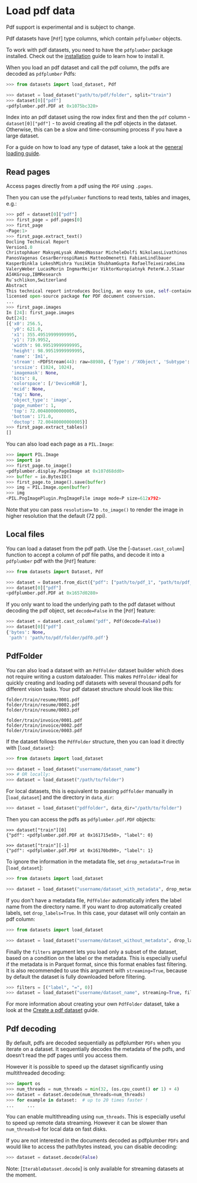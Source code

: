 # Load pdf data

<Tip warning={true}>

Pdf support is experimental and is subject to change.

</Tip>

Pdf datasets have [`Pdf`] type columns, which contain `pdfplumber` objects. 

<Tip>

To work with pdf datasets, you need to have the `pdfplumber` package installed. Check out the [installation](https://github.com/jsvine/pdfplumber#installation) guide to learn how to install it.

</Tip>

When you load an pdf dataset and call the pdf column, the pdfs are decoded as `pdfplumber` Pdfs:

```py
>>> from datasets import load_dataset, Pdf

>>> dataset = load_dataset("path/to/pdf/folder", split="train")
>>> dataset[0]["pdf"]
<pdfplumber.pdf.PDF at 0x1075bc320>
```

<Tip warning={true}>

Index into an pdf dataset using the row index first and then the `pdf` column - `dataset[0]["pdf"]` - to avoid creating all the pdf objects in the dataset. Otherwise, this can be a slow and time-consuming process if you have a large dataset.

</Tip>

For a guide on how to load any type of dataset, take a look at the <a class="underline decoration-sky-400 decoration-2 font-semibold" href="./loading">general loading guide</a>.

## Read pages

Access pages directly from a pdf using the `PDF` using `.pages`.

Then you can use the `pdfplumber` functions to read texts, tables and images, e.g.:

```python
>>> pdf = dataset[0]["pdf"]
>>> first_page = pdf.pages[0]
>>> first_page
<Page:1>
>>> first_page.extract_text()
Docling Technical Report
Version1.0
ChristophAuer MaksymLysak AhmedNassar MicheleDolfi NikolaosLivathinos
PanosVagenas CesarBerrospiRamis MatteoOmenetti FabianLindlbauer
KasperDinkla LokeshMishra YusikKim ShubhamGupta RafaelTeixeiradeLima
ValeryWeber LucasMorin IngmarMeijer ViktorKuropiatnyk PeterW.J.Staar
AI4KGroup,IBMResearch
Ru¨schlikon,Switzerland
Abstract
This technical report introduces Docling, an easy to use, self-contained, MIT-
licensed open-source package for PDF document conversion.
...
>>> first_page.images
In [24]: first_page.images
Out[24]: 
[{'x0': 256.5,
  'y0': 621.0,
  'x1': 355.49519999999995,
  'y1': 719.9952,
  'width': 98.99519999999995,
  'height': 98.99519999999995,
  'name': 'Im1',
  'stream': <PDFStream(44): raw=88980, {'Type': /'XObject', 'Subtype': /'Image', 'BitsPerComponent': 8, 'ColorSpace': /'DeviceRGB', 'Filter': /'DCTDecode', 'Height': 1024, 'Length': 88980, 'Width': 1024}>,
  'srcsize': (1024, 1024),
  'imagemask': None,
  'bits': 8,
  'colorspace': [/'DeviceRGB'],
  'mcid': None,
  'tag': None,
  'object_type': 'image',
  'page_number': 1,
  'top': 72.00480000000005,
  'bottom': 171.0,
  'doctop': 72.00480000000005}]
>>> first_page.extract_tables()
[]
```

You can also load each page as a `PIL.Image`:

```python
>>> import PIL.Image
>>> import io
>>> first_page.to_image()
<pdfplumber.display.PageImage at 0x107d68dd0>
>>> buffer = io.BytesIO()
>>> first_page.to_image().save(buffer)
>>> img = PIL.Image.open(buffer)
>>> img
<PIL.PngImagePlugin.PngImageFile image mode=P size=612x792>
```

Note that you can pass `resolution=` to `.to_image()` to render the image in higher resolution that the default (72 ppi).

## Local files

You can load a dataset from the pdf path. Use the [`~Dataset.cast_column`] function to accept a column of pdf file paths, and decode it into a `pdfplumber` pdf with the [`Pdf`] feature:
```py
>>> from datasets import Dataset, Pdf

>>> dataset = Dataset.from_dict({"pdf": ["path/to/pdf_1", "path/to/pdf_2", ..., "path/to/pdf_n"]}).cast_column("pdf", Pdf())
>>> dataset[0]["pdf"]
<pdfplumber.pdf.PDF at 0x1657d0280>
```

If you only want to load the underlying path to the pdf dataset without decoding the pdf object, set `decode=False` in the [`Pdf`] feature:

```py
>>> dataset = dataset.cast_column("pdf", Pdf(decode=False))
>>> dataset[0]["pdf"]
{'bytes': None,
 'path': 'path/to/pdf/folder/pdf0.pdf'}
```

## PdfFolder

You can also load a dataset with an `PdfFolder` dataset builder which does not require writing a custom dataloader. This makes `PdfFolder` ideal for quickly creating and loading pdf datasets with several thousand pdfs for different vision tasks. Your pdf dataset structure should look like this:

```
folder/train/resume/0001.pdf
folder/train/resume/0002.pdf
folder/train/resume/0003.pdf

folder/train/invoice/0001.pdf
folder/train/invoice/0002.pdf
folder/train/invoice/0003.pdf
```

If the dataset follows the `PdfFolder` structure, then you can load it directly with [`load_dataset`]:

```py
>>> from datasets import load_dataset

>>> dataset = load_dataset("username/dataset_name")
>>> # OR locally:
>>> dataset = load_dataset("/path/to/folder")
```

For local datasets, this is equivalent to passing `pdffolder` manually in [`load_dataset`] and the directory in `data_dir`:

```py
>>> dataset = load_dataset("pdffolder", data_dir="/path/to/folder")
```

Then you can access the pdfs as `pdfplumber.pdf.PDF` objects:

```
>>> dataset["train"][0]
{"pdf": <pdfplumber.pdf.PDF at 0x161715e50>, "label": 0}

>>> dataset["train"][-1]
{"pdf": <pdfplumber.pdf.PDF at 0x16170bd90>, "label": 1}
```

To ignore the information in the metadata file, set `drop_metadata=True` in [`load_dataset`]:

```py
>>> from datasets import load_dataset

>>> dataset = load_dataset("username/dataset_with_metadata", drop_metadata=True)
```

If you don't have a metadata file, `PdfFolder` automatically infers the label name from the directory name.
If you want to drop automatically created labels, set `drop_labels=True`.
In this case, your dataset will only contain an pdf column:

```py
>>> from datasets import load_dataset

>>> dataset = load_dataset("username/dataset_without_metadata", drop_labels=True)
```

Finally the `filters` argument lets you load only a subset of the dataset, based on a condition on the label or the metadata. This is especially useful if the metadata is in Parquet format, since this format enables fast filtering. It is also recommended to use this argument with `streaming=True`, because by default the dataset is fully downloaded before filtering.

```python
>>> filters = [("label", "=", 0)]
>>> dataset = load_dataset("username/dataset_name", streaming=True, filters=filters)
```

<Tip>

For more information about creating your own `PdfFolder` dataset, take a look at the [Create a pdf dataset](./document_dataset) guide.

</Tip>

## Pdf decoding

By default, pdfs are decoded sequentially as pdfplumber `PDFs` when you iterate on a dataset.
It sequentially decodes the metadata of the pdfs, and doesn't read the pdf pages until you access them.

However it is possible to speed up the dataset significantly using multithreaded decoding:

```python
>>> import os
>>> num_threads = num_threads = min(32, (os.cpu_count() or 1) + 4)
>>> dataset = dataset.decode(num_threads=num_threads)
>>> for example in dataset:  # up to 20 times faster !
...     ...
```

You can enable multithreading using `num_threads`. This is especially useful to speed up remote data streaming.
However it can be slower than `num_threads=0` for local data on fast disks.

If you are not interested in the documents decoded as pdfplumber `PDFs` and would like to access the path/bytes instead, you can disable decoding:

```python
>>> dataset = dataset.decode(False)
```

Note: [`IterableDataset.decode`] is only available for streaming datasets at the moment.
